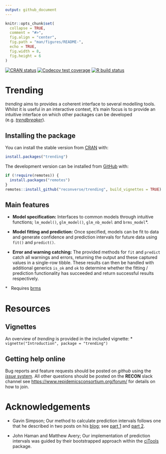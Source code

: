 ```yaml
---
output: github_document
---
```


<!-- README.md is generated from README.Rmd. Please edit that file -->

```r
knitr::opts_chunk$set(
  collapse = TRUE,
  comment = "#>",
  fig.align = "center",
  fig.path = "man/figures/README-",
  echo = TRUE,
  fig.width = 8,
  fig.height = 6
)

```

<!-- badges: start -->
[![CRAN status](https://www.r-pkg.org/badges/version/trending)](https://CRAN.R-project.org/package=trending)
[![Codecov test coverage](https://codecov.io/gh/reconverse/trending/branch/master/graph/badge.svg)](https://codecov.io/gh/reconverse/trending?branch=master)
[![R build status](https://github.com/reconverse/trending/workflows/R-CMD-check/badge.svg)](https://github.com/reconverse/trending/actions)
<!-- badges: end -->

# Trending

*trending* aims to provides a coherent interface to several modelling tools.
Whilst it is useful in an interactive context, it's main focus is to provide
an intuitive interface on which other packages can be developed
(e.g. [*trendbreaker*](https://github.com/reconhub/trendbreaker)).

## Installing the package

You can install the stable version from [CRAN](https://CRAN.R-project.org) with:

```r
install.packages("trending")
```

The development version can be installed from [GitHub](https://github.com/) with:

```r
if (!require(remotes)) {
  install.packages("remotes")
}
remotes::install_github("reconverse/trending", build_vignettes = TRUE)
```

## Main features

- **Model specification:** Interfaces to common models through intuitive
  functions; `lm_model()`, `glm_model()`, `glm_nb_model` and `brms_model`*.

- **Model fitting and prediction:** Once specified, models can be fit to data
  and generate confidence and prediction intervals for future data using `fit()`
  and `predict()`.
  
- **Error and warning catching:** The provided methods for `fit` and `predict`
  catch all warnings and errors, returning the output and these captured values
  in a single-row tibble. These results can then be handled with additional
  generics `is_ok` and `ok` to determine whether the fitting / prediction
  functionality has succeeded and return successful results respectively.
  
\* &nbsp; Requires [brms](https://CRAN.R-project.org/package=brms)

# Resources

## Vignettes

An overview of *trending* is provided in the included vignette:
* `vignette("Introduction", package = "trending")`


## Getting help online

Bug reports and feature requests should be posted on *github* using the 
[*issue* system](https://github.com/reconverse/trending/issues). All other 
questions should be posted on the **RECON** slack channel see
<https://www.repidemicsconsortium.org/forum/> for details on how to join.

# Acknowledgements

* Gavin Simpson; Our method to calculate prediction intervals follows one that
  he described in two posts on his [blog](https://fromthebottomoftheheap.net);
  see [part 1](https://fromthebottomoftheheap.net/2017/05/01/glm-prediction-intervals-i/)
  and [part 2](https://fromthebottomoftheheap.net/2017/05/01/glm-prediction-intervals-ii/).
  
* John Haman and Matthew Avery; Our implementation of prediction intervals was
  guided by their bootstrapped approach within the
  [ciTools](https://CRAN.R-project.org/package=ciTools) package.  
